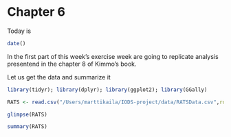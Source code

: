 # Chapter 6

Today is 
```r
date()
```

In the first part of this week's exercise week are going to replicate analysis presentend in the chapter 8 of Kimmo's book. 

Let us get the data and summarize it 
```r
library(tidyr); library(dplyr); library(ggplot2); library(GGally)

RATS <- read.csv("/Users/marttikaila/IODS-project/data/RATSData.csv",row.names = 1)

glimpse(RATS)

summary(RATS)


```